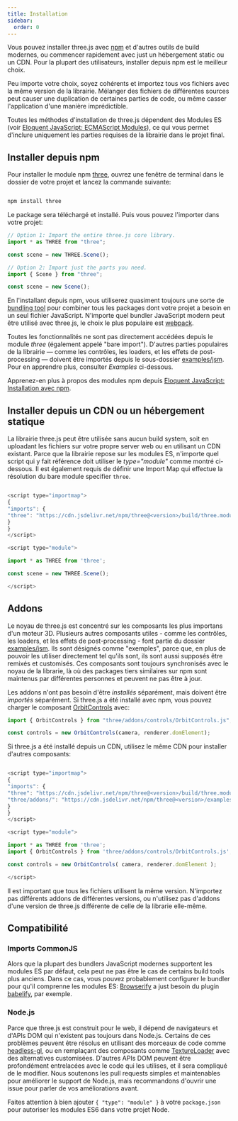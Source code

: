 ```yaml
---
title: Installation
sidebar:
  order: 0
---
```


Vous pouvez installer three.js avec [ npm](https://www.npmjs.com/) et d'autres outils de build modernes, ou commencer rapidement avec just un hébergement static ou un CDN. Pour la plupart des utilisateurs, installer depuis npm est le meilleur choix.

Peu importe votre choix, soyez cohérents et importez tous vos fichiers avec la même version de la librairie. Mélanger des fichiers de différentes sources peut causer une duplication de certaines parties de code, ou même casser l'application d'une manière imprédictible.

Toutes les méthodes d'installation de three.js dépendent des Modules ES (voir [ Eloquent JavaScript: ECMAScript Modules](https://eloquentjavascript.net/10_modules.html#h_hF2FmOVxw7)), ce qui vous permet d'inclure uniquement les parties requises de la librairie dans le projet final.

## Installer depuis npm

Pour installer le module npm [ three](https://www.npmjs.com/package/three), ouvrez une fenêtre de terminal dans le dossier de votre projet et lancez la commande suivante:

```javascript

npm install three

```

Le package sera téléchargé et installé. Puis vous pouvez l'importer dans votre projet:

```javascript
// Option 1: Import the entire three.js core library.
import * as THREE from "three";

const scene = new THREE.Scene();

// Option 2: Import just the parts you need.
import { Scene } from "three";

const scene = new Scene();
```

En l'installant depuis npm, vous utiliserez quasiment toujours une sorte de [ bundling tool](https://eloquentjavascript.net/10_modules.html#h_zWTXAU93DC) pour combiner tous les packages dont votre projet a besoin en un seul fichier JavaScript. N'importe quel bundler JavaScript modern peut être utilisé avec three.js, le choix le plus populaire est [ webpack](https://webpack.js.org/).

Toutes les fonctionnalités ne sont pas directement accédées depuis le module _three_ (également appelé "bare import"). D'autres parties populaires de la librairie — comme les contrôles, les loaders, et les effets de post-processing — doivent être importés depuis le sous-dossier [ examples/jsm](https://github.com/mrdoob/three.js/tree/dev/examples/jsm). Pour en apprendre plus, consulter _Examples_ ci-dessous.

Apprenez-en plus à propos des modules npm depuis [ Eloquent JavaScript: Installation avec npm](https://eloquentjavascript.net/20_node.html#h_J6hW/SmL/a).

## Installer depuis un CDN ou un hébergement statique

La librairie three.js peut être utilisée sans aucun build system, soit en uploadant les fichiers sur votre propre server web ou en utilisant un CDN existant. Parce que la librairie repose sur les modules ES, n'importe quel script qui y fait référence doit utiliser le _type="module"_ comme montré ci-dessous.
Il est également requis de définir une Import Map qui effectue la résolution du bare module specifier `three`.

```javascript

<script type="importmap">
{
"imports": {
"three": "https://cdn.jsdelivr.net/npm/three@<version>/build/three.module.js"
}
}
</script>

<script type="module">

import * as THREE from 'three';

const scene = new THREE.Scene();

</script>

```

## Addons

Le noyau de three.js est concentré sur les composants les plus importans d'un moteur 3D. Plusieurs autres composants utiles - comme les contrôles, les loaders, et les effets de post-processing - font partie du dossier [ examples/jsm](https://github.com/mrdoob/three.js/tree/dev/examples/jsm). Ils sont désignés comme "exemples", parce que, en plus de pouvoir les utiliser directement tel qu'ils sont, ils sont aussi supposés être remixés et customisés. Ces composants sont toujours synchronisés avec le noyau de la librarie, là où des packages tiers similaires sur npm sont maintenus par différentes personnes et peuvent ne pas être à jour.

Les addons n'ont pas besoin d'être _installés_ séparément, mais doivent être _importés_ séparément. Si three.js a été installé avec npm, vous pouvez charger le composant [OrbitControls](examples/controls/OrbitControls) avec:

```javascript
import { OrbitControls } from "three/addons/controls/OrbitControls.js";

const controls = new OrbitControls(camera, renderer.domElement);
```

Si three.js a été installé depuis un CDN, utilisez le même CDN pour installer d'autres composants:

```javascript

<script type="importmap">
{
"imports": {
"three": "https://cdn.jsdelivr.net/npm/three@<version>/build/three.module.js",
"three/addons/": "https://cdn.jsdelivr.net/npm/three@<version>/examples/jsm/"
}
}
</script>

<script type="module">

import * as THREE from 'three';
import { OrbitControls } from 'three/addons/controls/OrbitControls.js';

const controls = new OrbitControls( camera, renderer.domElement );

</script>

```

Il est important que tous les fichiers utilisent la même version. N'importez pas différents addons de différentes versions, ou n'utilisez pas d'addons d'une version de three.js différente de celle de la librarie elle-même.

## Compatibilité

### Imports CommonJS

Alors que la plupart des bundlers JavaScript modernes supportent les modules ES par défaut, cela peut ne pas être le cas de certains build tools plus anciens. Dans ce cas, vous pouvez probablement configurer le bundler pour qu'il comprenne les modules ES: [ Browserify](http://browserify.org/) a just besoin du plugin [ babelify](https://github.com/babel/babelify), par exemple.

### Node.js

Parce que three.js est construit pour le web, il dépend de navigateurs et d'APIs DOM qui n'existent pas toujours dans Node.js. Certains de ces problèmes peuvent être résolus en utilisant des morceaux de code comme [ headless-gl](https://github.com/stackgl/headless-gl), ou en remplaçant des composants comme [TextureLoader](api/loaders/TextureLoader) avec des alternatives customisées. D'autres APIs DOM peuvent être profondément entrelacées avec le code qui les utilises, et il sera compliqué de le modifier. Nous soutenons les pull requests simples et maintenables pour améliorer le support de Node.js, mais recommandons d'ouvrir une issue pour parler de vos améliorations avant.

Faites attention à bien ajouter `{ "type": "module" }` à votre `package.json` pour autoriser les modules ES6 dans votre projet Node.
